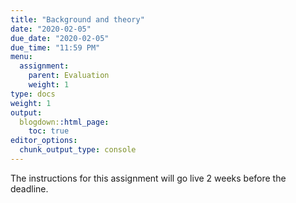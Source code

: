 ```yaml
---
title: "Background and theory"
date: "2020-02-05"
due_date: "2020-02-05"
due_time: "11:59 PM"
menu:
  assignment:
    parent: Evaluation
    weight: 1
type: docs
weight: 1
output:
  blogdown::html_page:
    toc: true
editor_options: 
  chunk_output_type: console
---
```


The instructions for this assignment will go live 2 weeks before the deadline.
